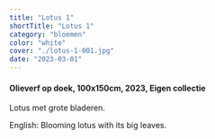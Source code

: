 ```yaml
---
title: "Lotus 1"
shortTitle: "Lotus 1"
category: "bloemen"
color: "white"
cover: "./lotus-1-001.jpg"
date: "2023-03-01"
---
```

    
#### Olieverf op doek, 100x150cm, 2023, Eigen collectie
Lotus met grote bladeren.
    

English: Blooming lotus with its big leaves.